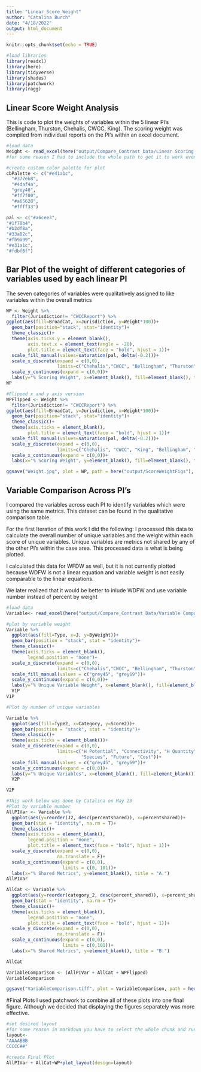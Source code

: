 ```yaml
---
title: "Linear_Score_Weight"
author: "Catalina Burch"
date: "4/18/2022"
output: html_document
---
```


```r
knitr::opts_chunk$set(echo = TRUE)

#load libraries
library(readxl)
library(here)
library(tidyverse)
library(shades)
library(patchwork)
library(ragg)

```

## Linear Score Weight Analysis

This is code to plot the weights of variables within the 5 linear PI's (Bellingham, Thurston, Chehalis, CWCC, King).
The scoring weight was compiled from individual reports on the PI's within an excel document.

```r
#load data
Weight <- read_excel(here("output/Compare_Contrast Data/Linear Scoring Weight Analysis.xlsx"))
#for some reason I had to include the whole path to get it to work even though I checked the working directory and it was in the right location.

#create custom color palette for plot
cbPalette <- c("#e41a1c",
  "#377eb8",
  "#4daf4a",
  "grey40",
  "#ff7f00",
  "#a65628",
  "#ffff33")

pal <- c("#a6cee3",
"#1f78b4",
"#b2df8a",
"#33a02c",
"#fb9a99",
"#e31a1c",
"#fdbf6f")

```

## Bar Plot of the weight of different categories of variables used by each linear PI

The seven categories of variables were qualitatively assigned to like variables within the overall metrics

```r
WP <- Weight %>% 
  filter(Jurisdiction!= "CWCCReport") %>% 
ggplot(aes(fill=BroadCat, x=Jurisdiction, y=Weight*100))+
  geom_bar(position="stack", stat="identity")+
  theme_classic()+
  theme(axis.ticks.y = element_blank(),
        axis.text.x = element_text(angle = -20),
        plot.title = element_text(face = "bold", hjust = 1))+
  scale_fill_manual(values=saturation(pal, delta(-0.2)))+
  scale_x_discrete(expand = c(0,0),
                   limits=c("Chehalis","CWCC", "Bellingham", "Thurston", "King"))+
  scale_y_continuous(expand = c(0,0))+
  labs(y="% Scoring Weight", x=element_blank(), fill=element_blank(), title = "C.")
WP

#Flipped x and y axis version
WPFlipped <- Weight %>% 
  filter(Jurisdiction!= "CWCCReport") %>% 
ggplot(aes(fill=BroadCat, y=Jurisdiction, x=Weight*100))+
  geom_bar(position="stack", stat="identity")+
  theme_classic()+
  theme(axis.ticks = element_blank(),
        plot.title = element_text(face = "bold", hjust = 1))+
  scale_fill_manual(values=saturation(pal, delta(-0.2)))+
  scale_y_discrete(expand = c(0,0),
                   limits=c("Chehalis", "CWCC", "King", "Bellingham", "Thurston"))+
  scale_x_continuous(expand = c(0,0))+
  labs(x="% Scoring Weight", y=element_blank(), fill=element_blank(), title = "C.")

ggsave("Weight.jpg", plot = WP, path = here("output/ScoreWeightFigs"), device = "jpg", width = 5, height = 3)


```



## Variable Comparison Across PI's
I compared the variables across each PI to identify variables which were using the same metrics. This dataset can be found in the qualitative comparison table.

For the first Iteration of this work I did the following:
I processed this data to calculate the overall number of unique variables and the weight within each score of unique variables. Unique variables are metrics not shared by any of the other PI's within the case area. This processed data is what is being plotted. 

I calculated this data for WFDW as well, but it is not currently plotted because WDFW is not a linear equation and variable weight is not easily comparable to the linear equations.

We later realized that it would be better to inlude WDFW and use variable number instead of percent by weight

```r
#load data
Variable<- read_excel(here("output/Compare_Contrast Data/Variable Comparisons.xlsx"))

#plot by variable weight
Variable %>% 
  ggplot(aes(fill=Type, x=J, y=ByWeight))+
  geom_bar(position = "stack", stat = "identity")+
  theme_classic()+
  theme(axis.ticks = element_blank(),
        legend.position = "none")+
  scale_x_discrete(expand = c(0,0),
                   limits=c("Chehalis","CWCC", "Bellingham", "Thurston", "King"))+
  scale_fill_manual(values = c("grey45", "grey69"))+
  scale_y_continuous(expand = c(0,0))+
  labs(y="% Unique Variable Weight", x=element_blank(), fill=element_blank())->
  V1P
V1P

#Plot by number of unique variables

Variable %>% 
  ggplot(aes(fill=Type2, x=Category, y=Score2))+
  geom_bar(position = "stack", stat = "identity")+
  theme_classic()+
  theme(axis.ticks = element_blank())+
  scale_x_discrete(expand = c(0,0),
                   limits=c("H Potential", "Connectivity", "H Quantity",
                            "Species", "Future", "Cost"))+
  scale_fill_manual(values = c("grey45", "grey69"))+
  scale_y_continuous(expand = c(0,0))+
  labs(y="% Unique Variables", x=element_blank(), fill=element_blank())->
  V2P

V2P

#This work below was done by Catalina on May 23
#Plot by variable number
AllPIVar <- Variable %>% 
  ggplot(aes(y=reorder(J2, desc(percentshared)), x=percentshared))+
  geom_bar(stat = "identity", na.rm = T)+
  theme_classic()+
  theme(axis.ticks = element_blank(),
        legend.position = "none",
        plot.title = element_text(face = "bold", hjust = 1))+
  scale_y_discrete(expand = c(0,0),
                   na.translate = F)+
  scale_x_continuous(expand = c(0,0),
                     limits = c(0, 101))+
  labs(x="% Shared Metrics", y=element_blank(), title = "A.")
AllPIVar

AllCat <- Variable %>% 
  ggplot(aes(y=reorder(category_2, desc(percent_shared)), x=percent_shared))+
  geom_bar(stat = "identity", na.rm = T)+
  theme_classic()+
  theme(axis.ticks = element_blank(),
        legend.position = "none",
        plot.title = element_text(face = "bold", hjust = 1))+
  scale_y_discrete(expand = c(0,0),
                   na.translate = F)+
  scale_x_continuous(expand = c(0,0),
                     limits = c(0,101))+
  labs(x="% Shared Metrics", y=element_blank(), title = "B.")

AllCat

VariableComparison <- (AllPIVar + AllCat + WPFlipped)
VariableComparison

ggsave("VariableComparison.tiff", plot = VariableComparison, path = here("output/VariableComparisonFigs"), device = agg_tiff, width = 10, height = 3)

```
#Final Plots
I used patchwork to combine all of these plots into one final figure. Although we decided that displaying the figures separately was more effective.

```r
#set desired layout
#for some reason in markdown you have to select the whole chunk and run it otherwise it tries to read line by line
layout<- 
"AAAABBB
CCCCC##"

#create Final Plot
AllPIVar + AllCat+WP+plot_layout(design=layout)
```


